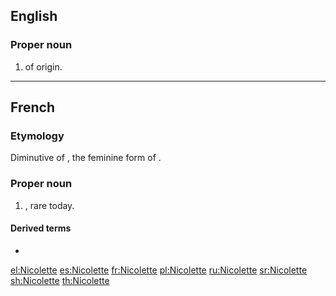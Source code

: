 ==English==

===Proper noun===
{{en-proper noun}}

# {{given name|female|from=French}} of {{etyl|fr|en}} origin.

----

==French==

===Etymology===
Diminutive of {{m|fr|Nicole}}, the feminine form of {{m|fr|Nicolas}}.

===Proper noun===
{{fr-proper noun|f}}

# {{given name|female|lang=fr}}, rare today.

====Derived terms====
* {{l|fr|Colette}}

[[el:Nicolette]]
[[es:Nicolette]]
[[fr:Nicolette]]
[[pl:Nicolette]]
[[ru:Nicolette]]
[[sr:Nicolette]]
[[sh:Nicolette]]
[[th:Nicolette]]